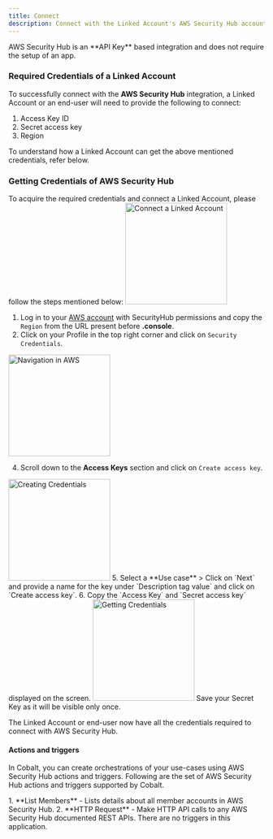 ```yaml
---
title: Connect
description: Connect with the Linked Account's AWS Security Hub account.
---
```

<Note>
AWS Security Hub is an **API Key** based integration and does not require the setup of an app.
</Note>

### Required Credentials of a Linked Account

To successfully connect with the **AWS Security Hub** integration, a Linked Account or an end-user will need to provide the following to connect:

1. Access Key ID
2. Secret access key
3. Region

<Info>
To understand how a Linked Account can get the above mentioned credentials, refer below.
</Info>


### Getting Credentials of AWS Security Hub

To acquire the required credentials and connect a Linked Account, please follow the steps mentioned below:
<img height="200" src="/images/AWSSecurityHub/cobalt.png" alt="Connect a Linked Account"/>

1. Log in to your [AWS account](https://console.aws.amazon.com/securityhub/) with SecurityHub permissions and copy the `Region` from the URL present before **.console**.
2. Click on your Profile in the top right corner and click on `Security Credentials`.
<img height="200" src="/images/AWSSecurityHub/profileicpon.png" alt="Navigation in AWS"/>

4. Scroll down to the **Access Keys** section and click on `Create access key`.
<img height="200" src="/images/AWSSecurityHub/api_key.png" alt="Creating Credentials"/>
5. Select a **Use case** > Click on `Next` and provide a name for the key under `Description tag value` and click on `Create access key`.
6. Copy the `Access Key` and `Secret access key` displayed on the screen.
<img height="200" src="/images/Amazons3/s3_credentials.png" alt="Getting Credentials"/>

<Tip>
Save your Secret Key as it will be visible only once.
</Tip>

The Linked Account or end-user now have all the credentials required to connect with AWS Security Hub.

#### Actions and triggers
In Cobalt, you can create orchestrations of your use-cases using AWS Security Hub actions and triggers. Following are the set of AWS Security Hub actions and triggers
supported by Cobalt.

<Tabs>
  <Tab title="Actions">
  <AccordionGroup>
  <Accordion title="Members">
     1. **List Members** - Lists details about all member accounts in AWS Security Hub.
    </Accordion>
    <Accordion title="Others">
     2. **HTTP Request** - Make HTTP API calls to any AWS Security Hub documented REST APIs.
    </Accordion>
  </AccordionGroup>
  </Tab>

  <Tab title="Triggers">
    There are no triggers in this application.
  </Tab>
</Tabs>
